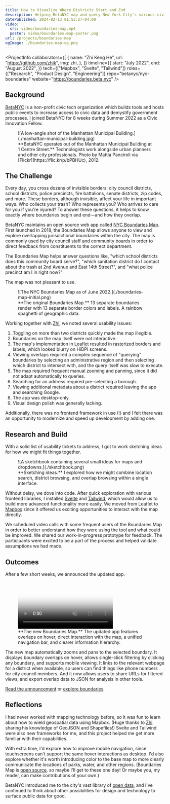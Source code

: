 ```yaml
---
title: How to Visualize Where Districts Start and End
description: Helping BetaNYC map and query New York City's various civic boundaries.
datePublished: 2024-02-13 01:53:27-04:00
video:
  src: video/boundaries-map.mp4
  poster: video/boundaries-map-poster.png
url: /projects/boundaries-map
ogImage: ./boundaries-map-og.png
---
```



<ProjectInfo
  collaborators={[
    {
      name: "Zhi Keng He",
      url: "https://github.com/zhik",
      img: zhi,
    },
  ]}
  timeline={{
    start: "July 2022",
    end: "August 2022",
  }}
  tech={["Mapbox", "Svelte", "Tailwind"]}
  roles={["Research", "Product Design", "Engineering"]}
  repo="betanyc/nyc-boundaries"
  website="https://boundaries.beta.nyc"
/>

## Background

[BetaNYC](https://beta.nyc/) is a non-profit civic tech organization which builds tools and hosts public events to increase access to civic data and demystify government processes. I joined BetaNYC for 8 weeks during Summer 2022 as a Civic Innovation Fellow.

<figure>
  ![A low-angle shot of the Manhattan Municipal
  Building.](./manhattan-municipal-building.jpg)
  <figcaption>
    **BetaNYC operates out of the Manhattan Municipal Building at 1 Centre
    Street.** Technologists work alongside urban planners and other city
    professionals. Photo by Mattia Panciroli via
    [Flickr](https://flic.kr/p/bPBHUc), 2012.
  </figcaption>
</figure>

## The Challenge

Every day, you cross dozens of invisible borders: city council districts, school districts, police precincts, fire battalions, senate districts, zip codes, and more. These borders, although invisible, affect your life in important ways. Who collects your trash? Who represents you? Who arrives to care for you if you're injured? To answer these questions, it helps to know exactly where boundaries begin and end—and how they overlap.

BetaNYC maintains an open source web app called [NYC Boundaries Map](https://boundaries.beta.nyc/). First launched in 2018, the Boundaries Map allows anyone to view and explore overlapping jurisdictional boundaries within the city. The map is commonly used by city council staff and community boards in order to direct feedback from constituents to the correct department.

The Boundaries Map helps answer questions like, "which school districts does this community board serve?", "which sanitation district do I contact about the trash at 2nd Avenue and East 14th Street?", and "what police precinct am I in right now?"

The map was not pleasant to use.

<figure>
  ![The NYC Boundaries Map as of June 2022.](./boundaries-map-initial.png)
  <figcaption>
    **The original Boundaries Map.** 13 separate boundaries render with 13
    separate border colors and labels. A rainbow spaghetti of geographic data.
  </figcaption>
</figure>

Working together with [Zhi](https://github.com/zhik), we noted several usability issues:

1. Toggling on more than two districts quickly made the map illegible.
2. Boundaries on the map itself were not interactive.
3. The map's implementation in [Leaflet](https://leafletjs.com/) resulted in rasterized borders and labels, which looked blurry on HiDPI screens.
4. Viewing overlaps required a complex sequence of "querying" boundaries by selecting an administrative region and then selecting which district to intersect with, and the query itself was slow to execute.
5. The map required frequent manual zooming and panning, since it did not adapt automatically to queries.
6. Searching for an address required pre-selecting a borough.
7. Viewing additional metadata about a district required leaving the app and searching Google.
8. The app was desktop-only.
9. Visual design polish was generally lacking.

Additionally, there was no frontend framework in use (!) and I felt there was an opportunity to modernize and speed up development by adding one.

## Research and Build

With a solid list of usability tickets to address, I got to work sketching ideas for how we might fit things together.

<figure>
  ![A sketchbook containing several small ideas for maps and
  dropdowns.](./sketchbook.png)
  <figcaption>
    **Sketching ideas.** I explored how we might combine location search,
    district browsing, and overlap browsing within a single interface.
  </figcaption>
</figure>

Without delay, we dove into code. After quick exploration with various frontend libraries, I installed [Svelte](https://svelte.dev/) and [Tailwind](https://tailwindcss.com/), which would allow us to build more advanced functionality more easily. We moved from Leaflet to [Mapbox](https://www.mapbox.com/) since it offered us exciting opportunities to interact with the map directly.

We scheduled video calls with some frequent users of the Boundaries Map in order to better understand how they were using the tool and what could be improved. We shared our work-in-progress prototype for feedback. The participants were excited to be a part of the process and helped validate assumptions we had made.

## Outcomes

After a few short weeks, we announced the updated app.

<figure>
  <div class="video-wrapper">
    <video
      autoplay
      loop
      muted
      playsinline
      preload="none"
      poster="/video/boundaries-map-poster.png"
    >
      <source src="/video/boundaries-map.mp4" type="video/mp4" />
    </video>
  </div>
  <figcaption>
    **The new Boundaries Map.** The updated app features overlaps on hover,
    direct interaction with the map, a unified navigation bar, and clearer
    information hierarchy.
  </figcaption>
</figure>

The new map automatically zooms and pans to the selected boundary. It displays boundary overlaps on hover, allows single-click filtering by clicking any boundary, and supports mobile viewing. It links to the relevant webpage for a district when available, so users can find things like phone numbers for city council members. And it now allows users to share URLs for filtered views, and export overlap data to JSON for analysis in other tools.

[Read the announcement](https://beta.nyc/2022/09/07/summer-associates-wrap-up/) or [explore boundaries](https://boundaries.beta.nyc/?).

## Reflections

I had never worked with mapping technology before, so it was fun to learn about how to wield geospatial data using Mapbox. (Huge thanks to [Zhi](https://github.com/zhik) sharing his knowledge of GeoJSON and Shapefiles!) Svelte and Tailwind were also new frameworks for me, and this project helped me get more familiar with their capabilities.

With extra time, I'd explore how to improve mobile navigation, since touchscreens can't support the same hover interactions as desktop. I'd also explore whether it's worth introducing color to the base map to more clearly communicate the locations of parks, water, and other regions. (Boundaries Map is [open source](https://github.com/BetaNYC/nyc-boundaries), so maybe I'll get to these one day! Or maybe you, my reader, can make contributions of your own.)

BetaNYC introduced me to the city's vast library of [open data](https://opendata.cityofnewyork.us/), and I've continued to think about other possibilities for design and technology to surface public data for good.
